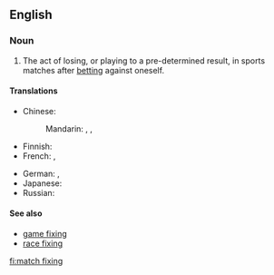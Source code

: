 ==English==
{{wikipedia}}

===Noun===
{{en-noun|-|head=[[match]] [[fixing]]}}

# {{label|en|sports}} The act of losing, or playing to a pre-determined result, in sports matches after [[betting]] against oneself.

====Translations====
{{trans-top|the act of losing, or playing to a pre-determined result}}
* Chinese:
*: Mandarin: {{t|cmn|假球|tr=jiǎqiú|sc=Hani}}, {{t|cmn|造馬|sc=Hani}}, {{t|cmn|造马|tr=zàomǎ|sc=Hani}}
* Finnish: {{t|fi|sopupelaaminen}}
* French: {{t|fr|match arrangé|m}}, {{t|fr|match truqué|m}}
{{trans-mid}}
* German: {{t|de|Match-Fixing|n}}, {{t|de|Spielmanipulation|alt=Spielmanipulationen|f-p}}
* Japanese: {{t+|ja|八百長|tr=やおちょう, yaochō|sc=Jpan}}
* Russian: {{t|ru|договорно́й матч|m}}
{{trans-bottom}}

====See also====
* [[game fixing]]
* [[race fixing]]

[[fi:match fixing]]